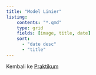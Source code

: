 ```yaml
---
title: "Model Linier"
listing: 
    contents: "*.qmd"
    type: grid
    fields: [image, title, date]
    sort:
      - "date desc"
      - "title"
---
```


Kembali ke [Praktikum](../../../../praktikum.qmd)
